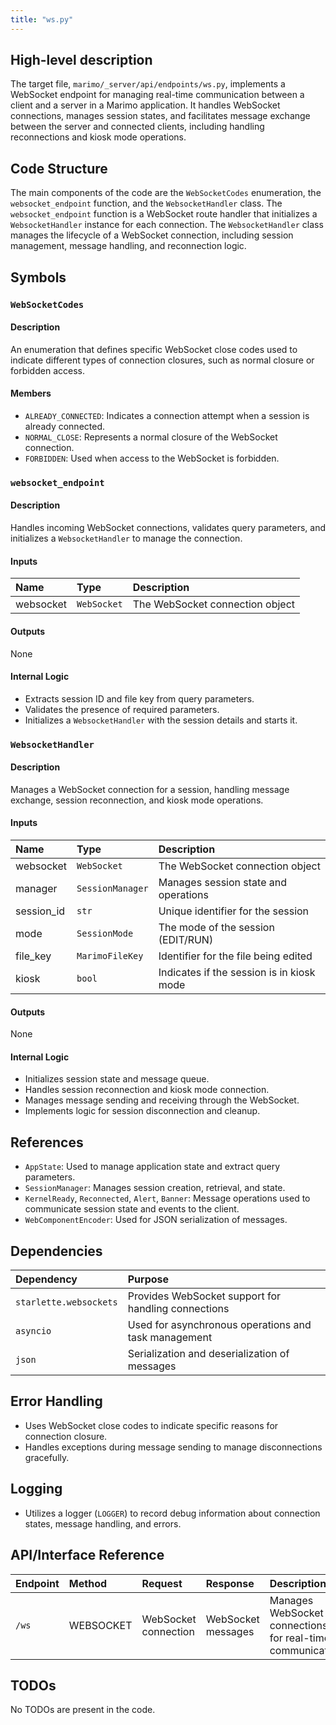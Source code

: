 ```yaml
---
title: "ws.py"
---
```


## High-level description

The target file, `marimo/_server/api/endpoints/ws.py`, implements a WebSocket endpoint for managing real-time communication between a client and a server in a Marimo application. It handles WebSocket connections, manages session states, and facilitates message exchange between the server and connected clients, including handling reconnections and kiosk mode operations.

## Code Structure

The main components of the code are the `WebSocketCodes` enumeration, the `websocket_endpoint` function, and the `WebsocketHandler` class. The `websocket_endpoint` function is a WebSocket route handler that initializes a `WebsocketHandler` instance for each connection. The `WebsocketHandler` class manages the lifecycle of a WebSocket connection, including session management, message handling, and reconnection logic.

## Symbols

### `WebSocketCodes`
#### Description
An enumeration that defines specific WebSocket close codes used to indicate different types of connection closures, such as normal closure or forbidden access.

#### Members
- `ALREADY_CONNECTED`: Indicates a connection attempt when a session is already connected.
- `NORMAL_CLOSE`: Represents a normal closure of the WebSocket connection.
- `FORBIDDEN`: Used when access to the WebSocket is forbidden.

### `websocket_endpoint`
#### Description
Handles incoming WebSocket connections, validates query parameters, and initializes a `WebsocketHandler` to manage the connection.

#### Inputs
| Name     | Type       | Description                  |
|:---------|:-----------|:-----------------------------|
| websocket | `WebSocket` | The WebSocket connection object |

#### Outputs
None

#### Internal Logic
- Extracts session ID and file key from query parameters.
- Validates the presence of required parameters.
- Initializes a `WebsocketHandler` with the session details and starts it.

### `WebsocketHandler`
#### Description
Manages a WebSocket connection for a session, handling message exchange, session reconnection, and kiosk mode operations.

#### Inputs
| Name       | Type            | Description                          |
|:-----------|:----------------|:-------------------------------------|
| websocket  | `WebSocket`     | The WebSocket connection object      |
| manager    | `SessionManager`| Manages session state and operations |
| session_id | `str`           | Unique identifier for the session    |
| mode       | `SessionMode`   | The mode of the session (EDIT/RUN)   |
| file_key   | `MarimoFileKey` | Identifier for the file being edited |
| kiosk      | `bool`          | Indicates if the session is in kiosk mode |

#### Outputs
None

#### Internal Logic
- Initializes session state and message queue.
- Handles session reconnection and kiosk mode connection.
- Manages message sending and receiving through the WebSocket.
- Implements logic for session disconnection and cleanup.

## References

- `AppState`: Used to manage application state and extract query parameters.
- `SessionManager`: Manages session creation, retrieval, and state.
- `KernelReady`, `Reconnected`, `Alert`, `Banner`: Message operations used to communicate session state and events to the client.
- `WebComponentEncoder`: Used for JSON serialization of messages.

## Dependencies

| Dependency | Purpose                                      |
|:-----------|:---------------------------------------------|
| `starlette.websockets` | Provides WebSocket support for handling connections |
| `asyncio` | Used for asynchronous operations and task management |
| `json` | Serialization and deserialization of messages   |

## Error Handling

- Uses WebSocket close codes to indicate specific reasons for connection closure.
- Handles exceptions during message sending to manage disconnections gracefully.

## Logging

- Utilizes a logger (`LOGGER`) to record debug information about connection states, message handling, and errors.

## API/Interface Reference

| Endpoint | Method | Request | Response | Description |
|:---------|:-------|:--------|:---------|:------------|
| `/ws`    | WEBSOCKET | WebSocket connection | WebSocket messages | Manages WebSocket connections for real-time communication |

## TODOs

No TODOs are present in the code.